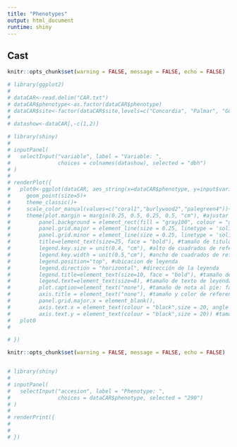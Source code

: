 ```yaml
---
title: "Phenotypes"
output: html_document
runtime: shiny
---
```


## Cast

```r
knitr::opts_chunk$set(warning = FALSE, message = FALSE, echo = FALSE)

# library(ggplot2)
# 
# dataCAR<-read.delim("CAR.txt")
# dataCAR$phenotype<-as.factor(dataCAR$phenotype)
# dataCAR$site<-factor(dataCAR$site,levels=c("Concordia", "Palmar", "Gualeguaychu"))
# 
# datashow<-dataCAR[,-c(1,2)]

```

```r

# library(shiny)
# 
# inputPanel(
#   selectInput("variable", label = "Variable: ",
#               choices = colnames(datashow), selected = "dbh")
# )
# 
# renderPlot({
#   plot0<-ggplot(dataCAR, aes_string(x=dataCAR$phenotype, y=input$variable, color=dataCAR$site))+
#     geom_point(size=5)+
#     theme_classic()+
#     scale_color_manual(values=c("coral1","burlywood2","palegreen4"))+
#     theme(plot.margin = margin(0.25, 0.5, 0.25, 0.5, "cm"), #ajustar los margenes del gráfico
#         panel.background = element_rect(fill = "gray100", colour = "gray100", size = 2, linetype = "solid"), #fondo del gráfico
#         panel.grid.major = element_line(size = 0.25, linetype = 'solid', colour = "gray80"), #lineas del gráfico
#         panel.grid.minor = element_line(size = 0.25, linetype = 'solid', colour = "gray90"), #líneas auxiliares
#         title=element_text(size=25, face = "bold"), #tamaño de titulo del mapa
#         legend.key.size = unit(0.4, "cm"), #alto de cuadrados de referencia
#         legend.key.width = unit(0.5,"cm"), #ancho de cuadrados de referencia 
#         legend.position="top", #ubicacion de leyenda
#         legend.direction = "horizontal", #dirección de la leyenda
#         legend.title=element_text(size=10, face = "bold"), #tamaño de titulo de leyenda
#         legend.text=element_text(size=8), #tamaño de texto de leyenda
#         plot.caption=element_text("none"), #tamaño de nota al pie: face = "italic", colour = "gray35",size=6
#         axis.title = element_text("none"), #tamaño y color de referencias de ejes X e Y
#         panel.grid.major.x = element_blank(),
#         axis.text.x = element_text(colour = "black",size = 20, angle = 90), #tamaño y color del texto de eje X
#         axis.text.y = element_text(colour = "black",size = 20)) #tamaño y color del texto de eje Y
#   plot0
#     

# })
```

```r
knitr::opts_chunk$set(warning = FALSE, message = FALSE, echo = FALSE)



```

```r

# library(shiny)
# 
# inputPanel(
#   selectInput("accesion", label = "Phenotype: ",
#               choices = dataCAR$phenotype, selected = "290")
# )
# 
# renderPrint({
#     
# 
# })

```